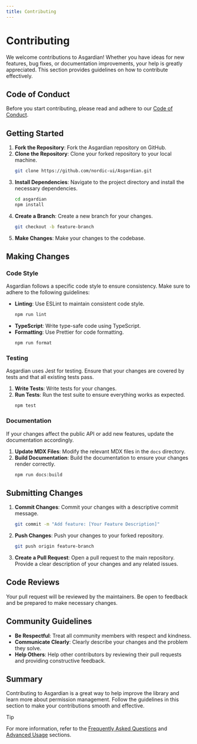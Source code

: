 ```yaml
---
title: Contributing
---
```


# Contributing

We welcome contributions to Asgardian! Whether you have ideas for new features, bug fixes, or documentation improvements, your help is greatly appreciated. This section provides guidelines on how to contribute effectively.

## Code of Conduct

Before you start contributing, please read and adhere to our [Code of Conduct](/code-of-conduct).

## Getting Started

1. **Fork the Repository**: Fork the Asgardian repository on GitHub.
2. **Clone the Repository**: Clone your forked repository to your local machine.
   ```bash
   git clone https://github.com/nordic-ui/Asgardian.git
   ```
3. **Install Dependencies**: Navigate to the project directory and install the necessary dependencies.
   ```bash
   cd asgardian
   npm install
   ```
4. **Create a Branch**: Create a new branch for your changes.
   ```bash
   git checkout -b feature-branch
   ```
5. **Make Changes**: Make your changes to the codebase.

## Making Changes

### Code Style

Asgardian follows a specific code style to ensure consistency. Make sure to adhere to the following guidelines:

- **Linting**: Use ESLint to maintain consistent code style.
  ```bash
  npm run lint
  ```
- **TypeScript**: Write type-safe code using TypeScript.
- **Formatting**: Use Prettier for code formatting.
  ```bash
  npm run format
  ```

### Testing

Asgardian uses Jest for testing. Ensure that your changes are covered by tests and that all existing tests pass.

1. **Write Tests**: Write tests for your changes.
2. **Run Tests**: Run the test suite to ensure everything works as expected.
   ```bash
   npm test
   ```

### Documentation

If your changes affect the public API or add new features, update the documentation accordingly.

1. **Update MDX Files**: Modify the relevant MDX files in the `docs` directory.
2. **Build Documentation**: Build the documentation to ensure your changes render correctly.
   ```bash
   npm run docs:build
   ```

## Submitting Changes

1. **Commit Changes**: Commit your changes with a descriptive commit message.
   ```bash
   git commit -m "Add feature: [Your Feature Description]"
   ```
2. **Push Changes**: Push your changes to your forked repository.
   ```bash
   git push origin feature-branch
   ```
3. **Create a Pull Request**: Open a pull request to the main repository. Provide a clear description of your changes and any related issues.

## Code Reviews

Your pull request will be reviewed by the maintainers. Be open to feedback and be prepared to make necessary changes.

## Community Guidelines

- **Be Respectful**: Treat all community members with respect and kindness.
- **Communicate Clearly**: Clearly describe your changes and the problem they solve.
- **Help Others**: Help other contributors by reviewing their pull requests and providing constructive feedback.

## Summary

Contributing to Asgardian is a great way to help improve the library and learn more about permission management. Follow the guidelines in this section to make your contributions smooth and effective.

> [!TIP]
>
> For more information, refer to the [Frequently Asked Questions](/faq) and [Advanced Usage](/docs/advanced-usage) sections.